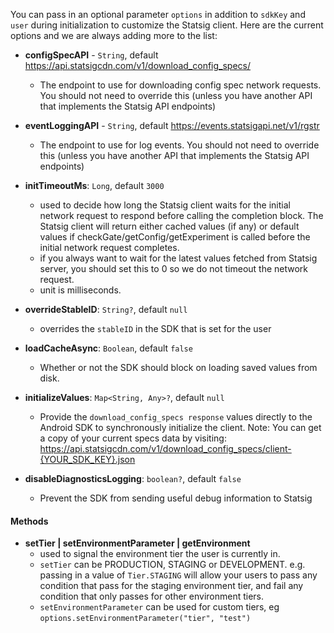 You can pass in an optional parameter `options` in addition to `sdkKey` and `user` during initialization to customize the Statsig client. Here are the current options and we are always adding more to the list:

- **configSpecAPI** - `String`, default https://api.statsigcdn.com/v1/download_config_specs/

  - The endpoint to use for downloading config spec network requests. You should not need to override this (unless you have another API that implements the Statsig API endpoints)

- **eventLoggingAPI** - `String`, default https://events.statsigapi.net/v1/rgstr

  - The endpoint to use for log events. You should not need to override this (unless you have another API that implements the Statsig API endpoints)

- **initTimeoutMs**: `Long`, default `3000`

  - used to decide how long the Statsig client waits for the initial network request to respond before calling the completion block. The Statsig client will return either cached values (if any) or default values if checkGate/getConfig/getExperiment is called before the initial network request completes.
  - if you always want to wait for the latest values fetched from Statsig server, you should set this to 0 so we do not timeout the network request.
  - unit is milliseconds.

- **overrideStableID**: `String?`, default `null`

  - overrides the `stableID` in the SDK that is set for the user

- **loadCacheAsync**: `Boolean`, default `false`

  - Whether or not the SDK should block on loading saved values from disk.

- **initializeValues**: `Map<String, Any>?`, default `null`

  - Provide the `download_config_specs response` values directly to the Android SDK to synchronously initialize the client. Note: You can get a copy of your current specs data by visiting: https://api.statsigcdn.com/v1/download_config_specs/client-{YOUR_SDK_KEY}.json 

- **disableDiagnosticsLogging**: `boolean?`, default `false`

  - Prevent the SDK from sending useful debug information to Statsig

#### Methods

- **setTier | setEnvironmentParameter | getEnvironment**
  - used to signal the environment tier the user is currently in.
  - `setTier` can be PRODUCTION, STAGING or DEVELOPMENT. e.g. passing in a value of `Tier.STAGING` will allow your users to pass any condition that pass for the staging environment tier, and fail any condition that only passes for other environment tiers.
  - `setEnvironmentParameter` can be used for custom tiers, eg `options.setEnvironmentParameter("tier", "test")`
